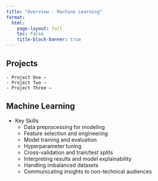 ```yaml
---
title: "Overview - Machine Learning"
format:
  html:
    page-layout: full
    toc: false
    title-block-banner: true
---
```


## Projects

    - Project One –
    - Project Two –
    - Project Three –

## Machine Learning

 - Key Skills
     - Data preprocessing for modeling
     - Feature selection and engineering
     - Model training and evaluation
     - Hyperparameter tuning
     - Cross-validation and train/test splits
     - Interpreting results and model explainability
     - Handling imbalanced datasets
     - Communicating insights to non-technical audiences


